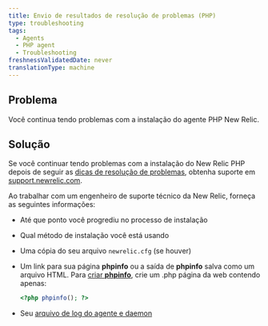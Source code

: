```yaml
---
title: Envio de resultados de resolução de problemas (PHP)
type: troubleshooting
tags:
  - Agents
  - PHP agent
  - Troubleshooting
freshnessValidatedDate: never
translationType: machine
---
```


## Problema

Você continua tendo problemas com a instalação do agente PHP New Relic.

## Solução

Se você continuar tendo problemas com a instalação do New Relic PHP depois de seguir as [dicas de resolução de problemas](/docs/apm/agents/php-agent/troubleshooting/no-data-appears-php), obtenha suporte em [support.newrelic.com](https://support.newrelic.com).

Ao trabalhar com um engenheiro de suporte técnico da New Relic, forneça as seguintes informações:

* Até que ponto você progrediu no processo de instalação

* Qual método de instalação você está usando

* Uma cópia do seu arquivo `newrelic.cfg` (se houver)

* Um link para sua página <DNT>**phpinfo**</DNT> ou a saída de <DNT>**phpinfo**</DNT> salva como um arquivo HTML. Para [criar <DNT>**phpinfo**</DNT>](/docs/php/php-kb-103), crie um .php página da web contendo apenas:

  ```php
  <?php phpinfo(); ?>
  ```

* Seu [arquivo de log do agente e daemon](/docs/php/php-kb-105)